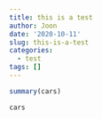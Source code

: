 ```yaml
---
title: this is a test
author: Joon
date: '2020-10-11'
slug: this-is-a-test
categories:
  - test
tags: []
---
```



```r
summary(cars)

cars
```

